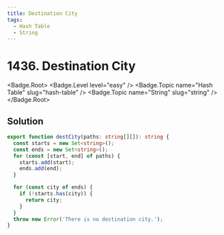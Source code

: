 ```yaml
---
title: Destination City
tags:
  - Hash Table
  - String
---
```


# 1436. Destination City

<Badge.Root>
  <Badge.Level level="easy" />
  <Badge.Topic name="Hash Table" slug="hash-table" />
  <Badge.Topic name="String" slug="string" />
</Badge.Root>

## Solution

```typescript filename="solution.ts" copy
export function destCity(paths: string[][]): string {
  const starts = new Set<string>();
  const ends = new Set<string>();
  for (const [start, end] of paths) {
    starts.add(start);
    ends.add(end);
  }

  for (const city of ends) {
    if (!starts.has(city)) {
      return city;
    }
  }
  throw new Error('There is no destination city.');
}
```

<ProblemLink
  codingSite="leetcode"
  href="https://leetcode.com/problems/destination-city"
  title="Destination City"
/>
